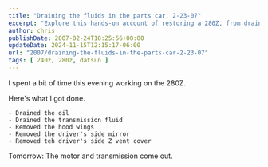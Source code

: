 ```yaml
---
title: "Draining the fluids in the parts car, 2-23-07"
excerpt: "Explore this hands-on account of restoring a 280Z, from draining fluids to removing parts, preparing for motor removal."
author: chris
publishDate: 2007-02-24T10:25:56+00:00
updateDate: 2024-11-15T12:15:17-06:00
url: "2007/draining-the-fluids-in-the-parts-car-2-23-07"
tags: [ 240z, 280z, datsun ]
---
```



<YouTubeEmbed videoId="xMh0b4KT2uo" title="Draining the fluids in the parts car, 2-23-07" publishDate="2007-02-24T10:25:56+00:00" description="I spent a bit of time this evening working on the 280Z draining fluids. " />

I spent a bit of time this evening working on the 280Z. 

Here's what I got done.

    - Drained the oil
    - Drained the transmission fluid
    - Removed the hood wings
    - Removed the driver's side mirror
    - Removed teh driver's side Z vent cover
                 
Tomorrow: The motor and transmission come out.

